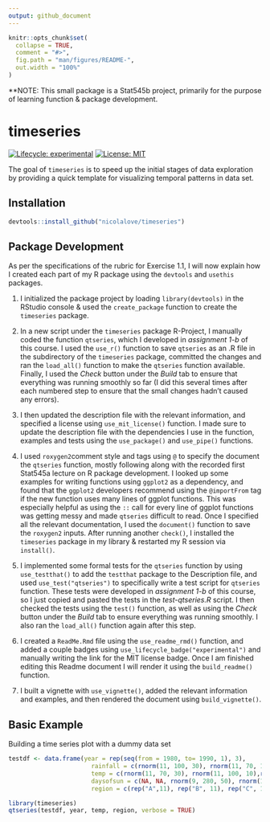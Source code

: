 ```yaml
---
output: github_document
---
```


<!-- README.md is generated from README.Rmd. Please edit that file -->

```r
knitr::opts_chunk$set(
  collapse = TRUE,
  comment = "#>",
  fig.path = "man/figures/README-",
  out.width = "100%"
)
```

**NOTE: This small package is a Stat545b project, primarily for the purpose of learning function & package development. 

# timeseries

<!-- badges: start -->
[![Lifecycle: experimental](https://img.shields.io/badge/lifecycle-experimental-orange.svg)](https://www.tidyverse.org/lifecycle/#experimental)
[![License: MIT](https://img.shields.io/badge/License-MIT-yellow.svg)](https://opensource.org/licenses/MIT)
<!-- badges: end -->

The goal of `timeseries` is to speed up the initial stages of data exploration by providing a quick template for visualizing temporal patterns in data set. 

## Installation

``` r
devtools::install_github("nicolalove/timeseries")
```

## Package Development 

As per the specifications of the rubric for Exercise 1.1, I will now explain how I created each part of my R package using the `devtools` and `usethis` packages. 

1. I initialized the package project by loading `library(devtools)` in the RStudio console & used the `create_package` function to create the `timeseries` package. 

2. In a new script under the `timeseries` package R-Project, I manually coded the function `qtseries`, which I developed in *assignment 1-b* of this course. I used the `use_r()` function to save `qtseries` as an .R file in the subdirectory of the `timeseries` package, committed the changes and ran the `load_all()` function to make the `qtseries` function available. Finally, I used the *Check* button under the *Build* tab to ensure that everything was running smoothly so far (I did this several times after each numbered step to ensure that the small changes hadn't caused any errors).

3. I then updated the description file with the relevant information, and specified a license using `use_mit_license()` function. I made sure to update the description file with the dependencies I use in the function, examples and tests using the `use_package()` and `use_pipe()` functions.

4. I used `roxygen2`comment style and tags using `@` to specify the document the `qtseries` function, mostly following along with the recorded first Stat545a lecture on R package development. I looked up some examples for writing functions using `ggplot2` as a dependency, and found that the `ggplot2` developers recommend using the `@importFrom` tag if the new function uses many lines of ggplot functions. This was especially helpful as using the `::` call for every line of ggplot functions was getting messy and made `qtseries` difficult to read. Once I specified all the relevant documentation, I used the `document()` function to save the `roxygen2` inputs. After running another `check()`, I installed the `timeseries` package in my library & restarted my R session via `install()`. 

5. I implemented some formal tests for the `qtseries` function by using `use_testthat()` to add the `testthat` package to the Description file, and used `use_test("qtseries")` to specifically write a test script for `qtseries` function. These tests were developed in *assignment 1-b* of this course, so I just copied and pasted the tests in the *test-qtseries.R* script. I then checked the tests using the `test()` function, as well as using the *Check* button under the *Build* tab to ensure everything was running smoothly. I also ran the `load_all()` function again after this step. 

6. I created a `ReadMe.Rmd` file using the `use_readme_rmd()` function, and added a couple badges using `use_lifecycle_badge("experimental")` and manually writing the link for the MIT license badge. Once I am finished editing this Readme document I will render it using the `build_readme()` function. 

7. I built a vignette with `use_vignette()`, added the relevant information and examples, and then rendered the document using `build_vignette()`. 


## Basic Example

Building a time series plot with a dummy data set

```r
testdf <- data.frame(year = rep(seq(from = 1980, to= 1990, 1), 3),
                       rainfall = c(rnorm(11, 100, 30), rnorm(11, 70, 10),rnorm(11, 20, 20)),
                       temp = c(rnorm(11, 70, 30), rnorm(11, 100, 10),rnorm(11, 45, 20)),
                       daysofsun = c(NA, NA, rnorm(9, 280, 50), rnorm(11, 300, 30), NA, rnorm(10, 340, 15)),
                       region = c(rep("A",11), rep("B", 11), rep("C", 11)))
```


```r
library(timeseries)
qtseries(testdf, year, temp, region, verbose = TRUE)
```
